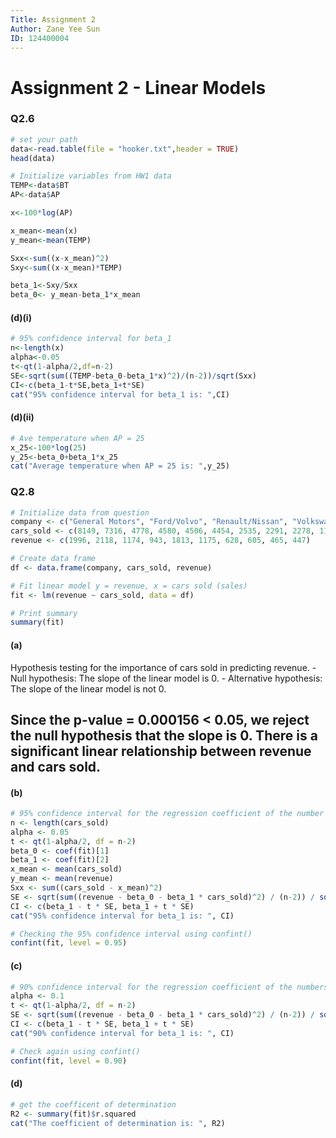 ```yaml
---
Title: Assignment 2
Author: Zane Yee Sun 
ID: 124400004
---
```

# Assignment 2 - Linear Models
### Q2.6 
```r
# set your path
data<-read.table(file = "hooker.txt",header = TRUE)
head(data)
```
```r
# Initialize variables from HW1 data
TEMP<-data$BT
AP<-data$AP

x<-100*log(AP)

x_mean<-mean(x)
y_mean<-mean(TEMP)

Sxx<-sum((x-x_mean)^2)
Sxy<-sum((x-x_mean)*TEMP)

beta_1<-Sxy/Sxx
beta_0<- y_mean-beta_1*x_mean
```
#### (d)(i)
```r
# 95% confidence interval for beta_1
n<-length(x)
alpha<-0.05
t<-qt(1-alpha/2,df=n-2)
SE<-sqrt(sum((TEMP-beta_0-beta_1*x)^2)/(n-2))/sqrt(Sxx)
CI<-c(beta_1-t*SE,beta_1+t*SE)
cat("95% confidence interval for beta_1 is: ",CI)
```
#### (d)(ii)
```r
# Ave temperature when AP = 25
x_25<-100*log(25)
y_25<-beta_0+beta_1*x_25
cat("Average temperature when AP = 25 is: ",y_25)
```
### Q2.8
```r
# Initialize data from question
company <- c("General Motors", "Ford/Volvo", "Renault/Nissan", "Volkswagen", "DaimlerChrysler", "Toyota", "Fiat", "Honda", "PSA", "BMW")
cars_sold <- c(8149, 7316, 4778, 4580, 4506, 4454, 2535, 2291, 2278, 1187)
revenue <- c(1996, 2118, 1174, 943, 1813, 1175, 628, 605, 465, 447)

# Create data frame
df <- data.frame(company, cars_sold, revenue)

# Fit linear model y = revenue, x = cars sold (sales)
fit <- lm(revenue ~ cars_sold, data = df)

# Print summary
summary(fit)
```
#### (a)
Hypothesis testing for the importance of cars sold in predicting revenue.
- Null hypothesis: The slope of the linear model is 0.
- Alternative hypothesis: The slope of the linear model is not 0.

Since the p-value = 0.000156 < 0.05, we reject the null hypothesis that the slope is 0. There is a significant linear relationship between revenue and cars sold.
---
#### (b)
```r
# 95% confidence interval for the regression coefficient of the number of cars sold
n <- length(cars_sold)
alpha <- 0.05
t <- qt(1-alpha/2, df = n-2)
beta_0 <- coef(fit)[1]
beta_1 <- coef(fit)[2]
x_mean <- mean(cars_sold)
y_mean <- mean(revenue)
Sxx <- sum((cars_sold - x_mean)^2)
SE <- sqrt(sum((revenue - beta_0 - beta_1 * cars_sold)^2) / (n-2)) / sqrt(Sxx)
CI <- c(beta_1 - t * SE, beta_1 + t * SE)
cat("95% confidence interval for beta_1 is: ", CI)
```
```r
# Checking the 95% confidence interval using confint()
confint(fit, level = 0.95)
```
#### (c)
```r
# 90% confidence interval for the regression coefficient of the numbers of cars sold
alpha <- 0.1
t <- qt(1-alpha/2, df = n-2)
SE <- sqrt(sum((revenue - beta_0 - beta_1 * cars_sold)^2) / (n-2)) / sqrt(Sxx)
CI <- c(beta_1 - t * SE, beta_1 + t * SE)
cat("90% confidence interval for beta_1 is: ", CI)
```
```r
# Check again using confint()
confint(fit, level = 0.90)
```
#### (d)
```r
# get the coefficent of determination
R2 <- summary(fit)$r.squared
cat("The coefficient of determination is: ", R2)
```



